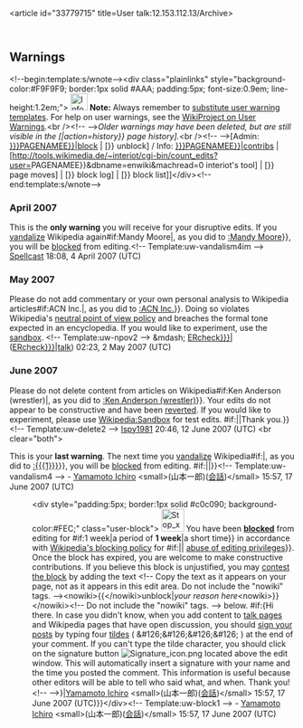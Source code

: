 <article id="33779715" title=User talk:12.153.112.13/Archive>
	<talkpage id="33779715" title="User talk:12.153.112.13/Archive">
{{talkarchive}}


==Warnings==
&lt;!--begin:template:s/wnote--&gt;&lt;div class=&quot;plainlinks&quot; style=&quot;background-color:#F9F9F9; border:1px solid #AAA; padding:5px; font-size:0.9em; line-height:1.2em;&quot;&gt; [[Image:Information.svg|30px|left]] '''Note:''' Always remember to [[Wikipedia:Template substitution|substitute user warning templates]]. For help on user warnings, see the [[WP:UW|WikiProject on User Warnings]].&lt;br /&gt;&lt;!--
--&gt;''Older warnings may have been deleted, but are still visible in the [{{fullurl:{{{{{subst|}}}FULLPAGENAMEE}}|action=history}} page history].''&lt;br /&gt;&lt;!--
--&gt;[Admin: [[Special:Blockip/{{{{{subst|}}}PAGENAMEE}}|block]] | [{{fullurl:Special:Ipblocklist|action=unblock&amp;ip={{{{{subst|}}}PAGENAMEE}}}} unblock] / Info: [[Special:Contributions/{{{{{subst|}}}PAGENAMEE}}|contribs]] | [http://tools.wikimedia.de/~interiot/cgi-bin/count_edits?user={{{{{subst|}}}PAGENAMEE}}&amp;dbname=enwiki&amp;machread=0 interiot's tool] | [{{fullurl:Special:Log|type=move&amp;user={{{{{subst|}}}PAGENAMEE}}}} page moves] | [{{fullurl:Special:Log/block|page=User:{{{{{subst|}}}PAGENAMEE}}}} block log] | [{{fullurl:Special:Ipblocklist|action=search&amp;ip={{{{{subst|}}}PAGENAMEE}}}} block list]]&lt;/div&gt;&lt;!--end:template:s/wnote--&gt;

===April 2007===
{{{icon|[[Image:Stop hand nuvola.svg|30px|left]] }}}This is the '''only warning''' you will receive for your disruptive edits. If you [[Wikipedia:Vandalism|vandalize]] Wikipedia again{{{{{subst|}}}#if:Mandy Moore|, as you did to [[:Mandy Moore]]}}, you will be [[Wikipedia:Blocking policy|blocked]] from editing.&lt;!-- Template:uw-vandalism4im --&gt; [[User:Spellcast|Spellcast]] 18:08, 4 April 2007 (UTC)

===May 2007===
{{{icon|[[Image:Information.svg|25px|left]] }}}Please do not add commentary or your own personal analysis to Wikipedia articles{{{{{subst|}}}#if:ACN Inc.|, as you did to [[:ACN Inc.]]}}. Doing so violates Wikipedia's [[Wikipedia:Neutral point of view|neutral point of view policy]] and breaches the formal tone expected in an encyclopedia. If you would like to experiment, use the [[Wikipedia:Sandbox|sandbox]]. {{{2|Thank you.}}}&lt;!-- Template:uw-npov2 --&gt; &amp;mdash; [[User:{{{User|ERcheck}}}|{{{User|ERcheck}}}]] ([[User talk:{{{User|ERcheck}}}|talk]]) 02:23, 2 May 2007 (UTC)

===June 2007===
{{{icon|[[Image:Information.svg|25px]] }}}Please do not delete content from articles on Wikipedia{{{{{subst|}}}#if:Ken Anderson (wrestler)|, as you did to [[:Ken Anderson (wrestler)]]}}.  Your edits do not appear to be constructive and have been [[Help:Reverting|reverted]]. If you would like to experiment, please use [[Wikipedia:Sandbox]] for test edits. {{{{{subst|}}}#if:{{{2|}}}|{{{2}}}|Thank you.}}&lt;!-- Template:uw-delete2 --&gt; [[User:Ispy1981|Ispy1981]] 20:46, 12 June 2007 (UTC) &lt;br clear=&quot;both&quot;&gt;

{{{icon|[[Image:Stop hand nuvola.svg|30px]] }}}This is your '''last warning'''. The next time you [[Wikipedia:Vandalism|vandalize]] Wikipedia{{{{{subst|}}}#if:{{{1|}}}|, as you did to [[:{{{1}}}]]}}, you will be [[Wikipedia:Blocking policy|blocked]] from editing. {{{{{subst|}}}#if:{{{2|}}}|{{{2}}}|}}&lt;!-- Template:uw-vandalism4 --&gt; - [[User:Yamamoto_Ichiro|Yamamoto Ichiro]] &lt;small&gt;(山本一郎)([[User talk:Yamamoto Ichiro|会話]])&lt;/small&gt; 15:57, 17 June 2007 (UTC)

:&lt;div style=&quot;padding:5px; border:1px solid #c0c090; background-color:#FEC;&quot; class=&quot;user-block&quot;&gt; [[Image:Stop x nuvola with clock.svg|40px|left]]  You have been '''[[Wikipedia:Blocking policy|blocked]]''' from editing for {{{{{subst|}}}#if:1 week|a period of '''1 week'''|a short time}} in accordance with [[Wikipedia:Blocking policy|Wikipedia's blocking policy]] for {{{{{subst|}}}#if:{{{reason|}}}|'''{{{reason}}}'''| [[Wikipedia:Vandalism|abuse of editing privileges]]}}.  Once the block has expired, you are welcome to make constructive contributions.  If you believe this block is unjustified, you may [[Wikipedia:Appealing a block|contest the block]] by adding the text &lt;!-- Copy the text as it appears on your page, not as it appears in this edit area. Do not include the &quot;nowiki&quot; tags. --&gt;&lt;nowiki&gt;{{&lt;/nowiki&gt;unblock|''your reason here''&lt;nowiki&gt;}}&lt;/nowiki&gt;&lt;!-- Do not include the &quot;nowiki&quot; tags. --&gt; below. {{{{{subst|}}}#if:{Hi there. In case you didn't know, when you add content to [[Wikipedia:Talk page|talk pages]] and Wikipedia pages that have open discussion, you should [[Wikipedia:Signatures|sign your posts]] by typing four [[tilde]]s  ( &amp;#126;&amp;#126;&amp;#126;&amp;#126; ) at the end of your comment.  If you can't type the tilde character, you should click on the signature button [[Image:Signature_icon.png]] located above the edit window.  This will automatically insert a signature with your name and the time you posted the comment. This information is useful because other editors will be able to tell who said what, and when. Thank you!&lt;!-- {{sig|}} --&gt;}|[[User:Yamamoto_Ichiro|Yamamoto Ichiro]] &lt;small&gt;(山本一郎)([[User talk:Yamamoto Ichiro|会話]])&lt;/small&gt; 15:57, 17 June 2007 (UTC)}}&lt;/div&gt;&lt;!-- Template:uw-block1 --&gt; - [[User:Yamamoto_Ichiro|Yamamoto Ichiro]] &lt;small&gt;(山本一郎)([[User talk:Yamamoto Ichiro|会話]])&lt;/small&gt; 15:57, 17 June 2007 (UTC)
	</talkpage>
</article>